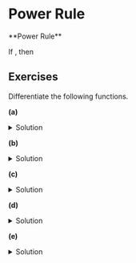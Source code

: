 
# Power Rule
<Bleed>
  <div style={{ border: '1px solid #888', padding: '4rem 2.5rem', textAlign: 'center', borderRadius: '25px'}}>
  **Power Rule**

  If <XToTheN />, 
  then  <PowerRule />
  </div>
</Bleed>

## Exercises
Differentiate the following functions.

**(a)** <ProblemA />

<details> <summary> Solution </summary> <p style = {{border: '1px solid #888', padding: '2rem 2.5rem', textAlign: 'center', color: 'red', borderRadius: '25px'}}> <SolutionA /> </p> </details>

**(b)** <ProblemB />

<details> <summary> Solution </summary> <p style = {{border: '1px solid #888', padding: '2rem 2.5rem', textAlign: 'center', color: 'red', borderRadius: '25px'}}> <SolutionB /> </p> </details>

**(c)** <ProblemC />

<details> <summary> Solution </summary> <p style = {{border: '1px solid #888', padding: '2rem 2.5rem', textAlign: 'center', color: 'red', borderRadius: '25px'}}> <SolutionC /> </p> </details>

**(d)** <ProblemD />

<details> <summary> Solution </summary> <p style = {{border: '1px solid #888', padding: '2rem 2.5rem', textAlign: 'center', color: 'red', borderRadius: '25px'}}> <SolutionD /> </p> </details>

**(e)** <ProblemE />

<details> <summary> Solution </summary> <p style = {{border: '1px solid #888', padding: '2rem 2.5rem', textAlign: 'center', color: 'red', borderRadius: '25px'}}> <SolutionE /> </p> </details>




